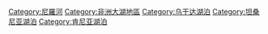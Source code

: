 {{Commonscat|Lake Victoria}}
{{catmore|維多利亞湖}}
{{DEFAULTSORT:Victoria}}
[[Category:尼羅河|Category:尼羅河]]
[[Category:非洲大湖地區|Category:非洲大湖地區]]
[[Category:乌干达湖泊|Category:乌干达湖泊]]
[[Category:坦桑尼亚湖泊|Category:坦桑尼亚湖泊]]
[[Category:肯尼亚湖泊|Category:肯尼亚湖泊]]